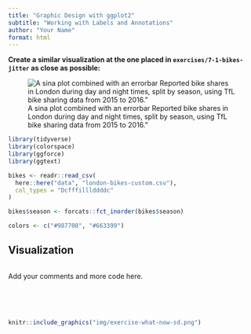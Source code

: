 ---
title: "Graphic Design with ggplot2"
subtitle: "Working with Labels and Annotations"
author: "Your Name"
format: html
---

**Create a similar visualization at the one placed in `exercises/7-1-bikes-jitter` as close as possible:**

![A sina plot combined with an errorbar Reported bike shares in London during day and night times, split by season, using TfL bike sharing data from 2015 to 2016."](../exercises/7-1-bikes-jitter/jittered-errorbars.png)

```{r preparation, warnings=FALSE, messages=FALSE}
library(tidyverse)
library(colorspace)
library(ggforce)
library(ggtext)

bikes <- readr::read_csv(
  here::here("data", "london-bikes-custom.csv"),
  col_types = "Dcfffilllddddc"
)

bikes$season <- forcats::fct_inorder(bikes$season)

colors <- c("#987708", "#663399")
```

## Visualization

```{r plot}

```

Add your comments and more code here.


<br><br><br>
```{r i-am-done-what-now, echo=FALSE}
knitr::include_graphics("img/exercise-what-now-sd.png")
```
